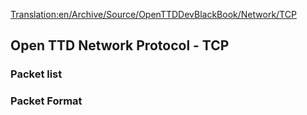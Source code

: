 [[Translation:en/Archive/Source/OpenTTDDevBlackBook/Network/TCP]]
== Open TTD Network Protocol - TCP ==
=== Packet list ===
=== Packet Format ===